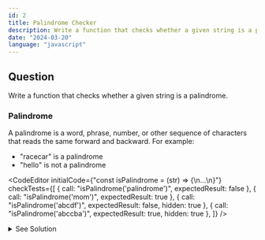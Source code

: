 ```yaml
---
id: 2
title: Palindrome Checker
description: Write a function that checks whether a given string is a palindrome.
date: "2024-03-20"
language: "javascript"
---
```


## Question
Write a function that checks whether a given string is a palindrome.

### Palindrome
A palindrome is a word, phrase, number, or other sequence of characters that reads the same forward and backward.
For example: 
- "racecar" is a palindrome
- "hello" is not a palindrome

<CodeEditor 
    initialCode={"const isPalindrome = (str) => {\n...\n}"}
    checkTests={[
        {
        call: "isPalindrome('palindrome')",
        expectedResult: false
        },
        {
        call: "isPalindrome('mom')",
        expectedResult: true
        },
        {
        call: "isPalindrome('abcdf')",
        expectedResult: false,
        hidden: true
        },
        {
        call: "isPalindrome('abccba')",
        expectedResult: true,
        hidden: true
        },
        ]}
/>

<details>
  <summary>See Solution</summary>

## Solution

```js
const isPalindrome = (str) => {
    return str === str.split('').reverse().join('');
}
```

### Explanation
The function `isPalindrome` takes a string as an argument and returns a boolean value indicating whether the string is a palindrome.
A palindrome is a word, phrase, number, or other sequence of characters that reads the same forward and backward.
The function uses the `split`, `reverse`, and `join` methods to reverse the string and then compares it to the original string to determine if it is a palindrome.
If the reversed string is equal to the original string, the function returns `true`, indicating that the string is a palindrome. Otherwise, it returns `false`.

### Example
```js
console.log(isPalindrome('racecar')); // true
console.log(isPalindrome('hello')); // false
```

### Time Complexity
The time complexity of this function is O(n), where n is the length of the input string. 
This is because the function iterates over each character in the string to reverse it and then compares the reversed string to the original string.

## Alternatives
Another way to check if a string is a palindrome is to compare characters from the beginning and end of the string, moving towards the center.
This approach can be more efficient as it only requires comparing half of the characters in the string.

```js
const isPalindrome = (str) => {
  if(str.length <= 1) {
    return true;
  } else if(str[0] !== str[str.length - 1]) {
    return false;
  } else {
    return isPalindrome(str.slice(1, str.length - 1));
  }
}
```

</details>

